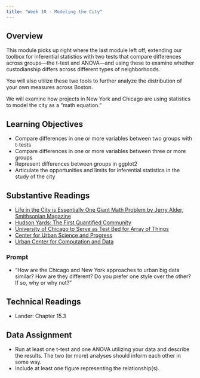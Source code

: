 ```yaml
---
title: "Week 10 - Modeling the City"
---
```


## Overview

This module picks up right where the last module left off, extending our toolbox for inferential statistics with two tests that compare differences across groups—the t-test and ANOVA—and using these to examine whether custodianship differs across different types of neighborhoods.

You will also utilize these two tools to further analyze the distribution of your own measures across Boston.
 
We will examine how projects in New York and Chicago are using statistics to model the city as a “math equation.” 

## Learning Objectives

- Compare differences in one or more variables between two groups with t-tests
- Compare differences in one or more variables between three or more groups
- Represent differences between groups in ggplot2
- Articulate the opportunities and limits for inferential statistics in the study of the city

## Substantive Readings 

- [Life in the City is Essentially One Giant Math Problem by Jerry Alder, Smithsonian Magazine](http://www.smithsonianmag.com/innovation/life-in-the-city-is-essentially-one-giant-math-problem-37759041/?c=y?no-ist&no-ist)
- [Hudson Yards: The First Quantified Community](http://cusp.nyu.edu/press-release/nyu-cusp-related-companies-oxford-properties-group-team-create-first-quantified-community-united-states-hudson-yards/)
- [University of Chicago to Serve as Test Bed for Array of Things](http://www.urbanccd.org/news/2015/7/15/university-of-chicago-to-serve-as-test-bed-for-array-of-things-project)
- [Center for Urban Science and Progress](http://cusp.nyu.edu/)
- [Urban Center for Computation and Data](https://urbanccd.org/)

### Prompt

- "How are the Chicago and New York approaches to urban big data similar? How are they different? Do you prefer one style over the other? If so, why or why not?"

## Technical Readings 

- Lander: Chapter 15.3

## Data Assignment

- Run at least one t-test and one ANOVA utilizing your data and describe the results. The two (or more) analyses should inform each other in some way.
- Include at least one figure representing the relationship(s).
